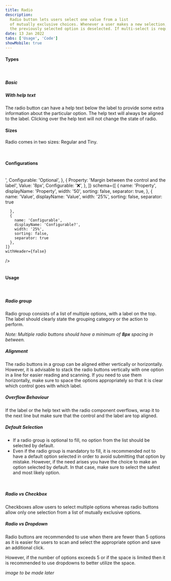 ```yaml
---
title: Radio
description:
  Radio button lets users select one value from a list 
  of mutually exclusive choices. Whenever a user makes a new selection, 
  the previously selected option is deselected. If multi-select is required use checkboxes instead of radio. 
date: 13 Jan 2022
tabs: ['Usage', 'Code']
showMobile: true
---
```


#### Types

<br />

##### Basic

<Preview name='default-radio'/>

##### With help text

The radio button can have a help text below the label to provide some extra information about the particular option. The help text will always be aligned to the label. Clicking over the help text will not change the state of radio. 

<Preview name='radio-with-help-text'/>

#### Sizes

Radio comes in two sizes: Regular and Tiny.

<Preview name='radio-variants-size'/>
<br/>

#### Configurations

<br/>

<Card shadow='none'>
  <Table
    showMenu={false}
    separator={true}
    data={[
      {
        Property: 'Label',
        Value: '<Label>',
        Configurable: 'Optional',
      },
      {
        Property: 'Margin between the control and the label',
        Value: '8px',
        Configurable: '❌',
      },
    ]}
    schema={[
      {
        name: 'Property',
        displayName: 'Property',
        width: '50',
        sorting: false,
        separator: true,
      },
      {
        name: 'Value',
        displayName: 'Value',
        width: '25%',
        sorting: false,
        separator: true
        
      },
      {
        name: 'Configurable',
        displayName: 'Configurable?',
        width: '25%',
        sorting: false,
        separator: true
      },
    ]}
    withHeader={false}
  />
</Card>
<br/>
<br/>

#### Usage
<br/>

##### Radio group

Radio group consists of a list of multiple options, with a label on the top. The label should clearly state the grouping category or the action to perform. 

*Note: Multiple radio buttons should have a minimum of ***8px*** spacing in between.*

<Preview name='radio-radio-group'/>

##### Alignment

The radio buttons in a group can be aligned either vertically or horizontally. However, it is advisable to stack the radio buttons vertically with one option in a line for easier reading and scanning. If you need to use them horizontally, make sure to space the options appropriately so that it is clear which control goes with which label. 

<Preview name='alignment-of-radio-group'/>

##### Overflow Behaviour 

If the label or the help text with the radio component overflows, wrap it to the next line but make sure that the control and the label are top aligned.

<Preview name='overflow-content'/>

##### Default Selection

<ul>
  <li>If a radio group is optional to fill, no option from the list should be selected by default. </li>
  <li>Even if the radio group is mandatory to fill, it is recommended not to have a default option selected in order to avoid submitting that option by mistake. However, if the need arises you have the choice to make an option selected by default. In that case, make sure to select the safest and most likely option. </li>
</ul>
<br/>

##### Radio vs Checkbox

Checkboxes allow users to select multiple options whereas radio buttons allow only one selection from a list of mutually exclusive options.
<br/>

##### Radio vs Dropdown

Radio buttons are recommended to use when there are fewer than 5 options as it is easier for users to scan and select the appropriate option and save an additional click. 

However, if the number of options exceeds 5 or if the space is limited then it is recommended to use dropdowns to better utilize the space.

*image to be made later*

